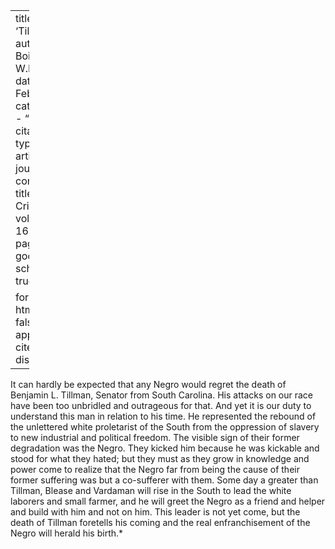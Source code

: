 
---
title: 'Tillman'
author: Du Bois, W.E.B.
date: Feb. 1918
categories: 
  - ""
citation: 
  type: article-journal
  container-title: The Crisis
  volume: 16
  issue: 4
  page: 165
google-scholar: true

format:
  html:
    toc: false
    appendix-cite-as: display
---



It can hardly be expected that any Negro would regret the death of Benjamin L. Tillman, Senator from South Carolina. His attacks on our race have been too unbridled and outrageous for that. And yet it is our duty to understand this man in relation to his time. He represented the rebound of the unlettered white proletarist of the South from the oppression of slavery to new industrial and political freedom. The visible sign of their former degradation was the Negro. They kicked him because he was kickable and stood for what they hated; but they must as they grow in knowledge and power come to realize that the Negro far from being the cause of their former suffering was but a co-sufferer with them. Some day a greater than Tillman, Blease and Vardaman will rise in the South to lead the white laborers and small farmer, and he will greet the Negro as a friend and helper and build with him and not on him. This leader is not yet come, but the death of Tillman foretells his coming and the real enfranchisement of the Negro will herald his birth.*

